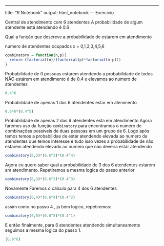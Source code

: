 ---
title: "R Notebook"
output: html_notebook
    ---
Exercicio

Central de atendimento com 6 atendentes
A probabilidade de algum atendente está atendendo é 0.6

Qual a função que descreve a probabilidade de estarem em atendimento

numero de atendentes ocupados
x = 0,1,2,3,4,5,6


```r
combinatory = function(n,p){
  return (factorial(n)/(factorial(p)*factorial(n-p)))
}
```
Probabilidade de 0 pessoas estarem atendendo
a probabilidade de todos NÃO estárem em atendimento é de 0.4 e elevamos ao numero de atendentes
```r
0.4^6
```

Probabilidade de apenas 1 dos 6 atendentes estar em atenimento

```r
0.6*6*(0.4^5)
```

Probabilidade de apenas 2 dos 6 atendentes esta em atendimento
Agora faremos uso da função ```combinatory``` para encontramos o numero de combinações possiveis de duas pessoas em um grupo de 6. Logo após temos temos a probabilidae de estár atendendo elevada ao numero de atendentes que temos interesse e tudo isso vezes a probabilidade de não estarem atendendo elevado ao numero que não deveria estár atendendo

```r
combinatory(6,2)*(0.6^2)*(0.4^4)
```

Agora eu quero saber qual a probabilidade de 3 dos 6 atendentes estarem am atendimento. 
Repetiremos a mesma logica do passo anterior
```r
combinatory(6,3)*(0.6^3)*(0.4^3)
```

Novamente Faremos o calculo para 4 dos 6 atendentes
```r
combinatory(6,4)*(0.6^4)*(0.4^2)
```

assim como no passo 4 , ja bem logico, repetiremos:
```r
combinatory(6,5)*(0.6^5)*(0.4^1)
```

E então finalmente, para 6 atendentes atendendo simultaneamente seguimos a mesma logica do passo 1.
```r
(0.6^6)
```